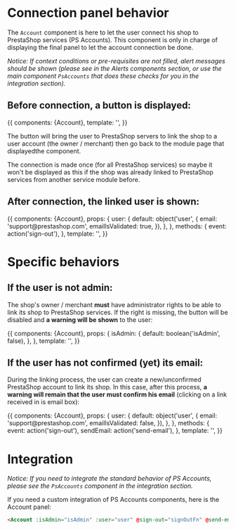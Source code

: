 

<Meta title="Components|Connection panels/Account" component={Account} decorators={[withKnobs]} />

# Connection panel behavior

The `Account` component is here to let the user connect his shop to PrestaShop services (PS Accounts).
This component is only in charge of displaying the final panel to let the account connection be done.

_Notice: If context conditions or pre-requisites are not filled, alert messages should be shown (please
see in the Alerts components section, or use the main component `PsAccounts` that does these checks for
you in the integration section)._

## Before connection, a button is displayed:

<Story name='Not connected' height='220px'>
  {{
    components: {Account},
    template: '<Account class="m-4" />',
  }}
</Story>

The button will bring the user to PrestaShop servers to link the shop to a user account (the owner / merchant)
then go back to the module page that displayedthe component.

The connection is made once (for all PrestaShop services) so maybe it won't be displayed as this
if the shop was already linked to PrestaShop services from another service module before.


## After connection, the linked user is shown:

<Story name='Connected' height='230px'>
  {{
    components: {Account},
    props: {
      user: {
        default: object('user', {
          email: 'support@prestashop.com',
          emailIsValidated: true,
        }),
      },
    },
    methods: {
      event: action('sign-out'),
    },
    template: '<Account :user="user" @sign-out="event" class="m-4" />',
  }}
</Story>


# Specific behaviors

## If the user is not admin:

The shop's owner / merchant **must** have administrator rights to be able to link its shop to PrestaShop services.
If the right is missing, the button will be disabled and **a warning will be shown** to the user:

<Story name='Need to be admin' height='350px'>
  {{
    components: {Account},
    props: {
      isAdmin: {
        default: boolean('isAdmin', false),
      },
    },
    template: '<Account :isAdmin="isAdmin" class="m-4" />',
  }}
</Story>


## If the user has not confirmed (yet) its email:

During the linking process, the user can create a new/unconfirmed PrestaShop account to link its shop.
In this case, after this process, **a warning will remain that the user must confirm his email** (clicking on a
link received in is email box):

<Story name='Email validation needed' height='380px'>
  {{
    components: {Account},
    props: {
      user: {
        default: object('user', {
          email: 'support@prestashop.com',
          emailIsValidated: false,
        }),
      },
    },
    methods: {
      event: action('sign-out'),
      sendEmail: action('send-email'),
    },
    template: '<Account :user="user" @sign-out="event" @send-email="sendEmail" class="m-4" />',
  }}
</Story>


# Integration

_Notice: If you need to integrate the standard behavior of PS Accounts, please see the `PsAccounts` component
in the integration section._

If you need a custom integration of PS Accounts components, here is the Account panel:

```html
<Account :isAdmin="isAdmin" :user="user" @sign-out="signOutFn" @send-email="sendEmailFn" class="m-4" />
```

<Props of={Account} />